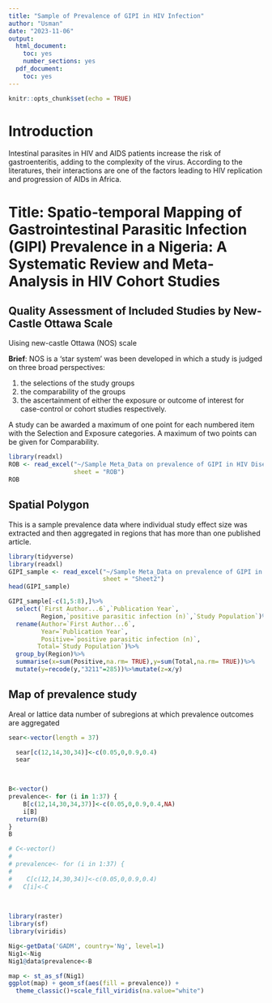 ```yaml
---
title: "Sample of Prevalence of GIPI in HIV Infection"
author: "Usman"
date: "2023-11-06"
output:
  html_document: 
    toc: yes
    number_sections: yes
  pdf_document: 
    toc: yes
---
```


```r
knitr::opts_chunk$set(echo = TRUE)
```

# **Introduction**

Intestinal parasites in HIV and AIDS patients increase the risk of gastroenteritis, adding to the complexity of the virus. According to the literatures, their interactions are one of the factors leading to HIV replication and progression of AIDs in Africa.

# **Title: Spatio-temporal Mapping of Gastrointestinal Parasitic Infection (GIPI) Prevalence in a Nigeria: A Systematic Review and Meta-Analysis in HIV Cohort Studies**

## **Quality Assessment of Included Studies by New-Castle Ottawa Scale** 

Uising new-castle Ottawa (NOS) scale

**Brief**: NOS is a ‘star system’ was been developed in which a study is judged on three broad perspectives:

1.	the selections of the study groups
2.	the comparability of the groups
3.	the ascertainment of either the exposure or outcome of interest for case-control or cohort studies respectively.

A study can be awarded a maximum of one point for each numbered item with the Selection and Exposure categories. A maximum of two points can be given for Comparability. 

```r
library(readxl)
ROB <- read_excel("~/Sample Meta_Data on prevalence of GIPI in HIV Disease.xlsx", 
                  sheet = "ROB")
ROB
```



## **Spatial Polygon**

This is a sample prevalence data where individual study effect size was extracted and then aggregated in regions that has more than one published article. 

```r
library(tidyverse)
library(readxl)
GIPI_sample <- read_excel("~/Sample Meta_Data on prevalence of GIPI in HIV Disease.xlsx", 
                          sheet = "Sheet2")
head(GIPI_sample)

GIPI_sample[-c(1,5:8),]%>% 
  select(`First Author...6`,`Publication Year`,
         Region,`positive parasitic infection (n)`,`Study Population`)%>%
  rename(Author=`First Author...6`,
         Year=`Publication Year`,
         Positive=`positive parasitic infection (n)`,
        Total=`Study Population`)%>%
  group_by(Region)%>%
  summarise(x=sum(Positive,na.rm= TRUE),y=sum(Total,na.rm= TRUE))%>%
  mutate(y=recode(y,"3211"=285))%>%mutate(z=x/y)
```

## **Map of prevalence study**

Areal or lattice data number of subregions at which prevalence outcomes are aggregated

```r
sear<-vector(length = 37)

  sear[c(12,14,30,34)]<-c(0.05,0,0.9,0.4)
  sear

 
```

```r
B<-vector()
prevalence<- for (i in 1:37) {
    B[c(12,14,30,34,37)]<-c(0.05,0,0.9,0.4,NA)
    i[B]
  return(B)
}
B
```



```r
# C<-vector()
# 
# prevalence<- for (i in 1:37) {
# 
#    C[c(12,14,30,34)]<-c(0.05,0,0.9,0.4)
#   C[i]<-C
  
 

```



```r
library(raster)
library(sf)
library(viridis)

Nig<-getData('GADM', country='Ng', level=1)
Nig1<-Nig
Nig1@data$prevalence<-B

map <- st_as_sf(Nig1)
ggplot(map) + geom_sf(aes(fill = prevalence)) +
  theme_classic()+scale_fill_viridis(na.value="white")
```

